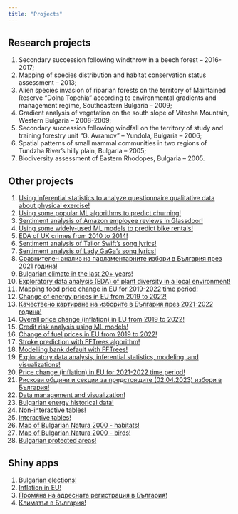 ```yaml
---
title: "Projects"
---
```


## Research projects

1.  Secondary succession following windthrow in a beech forest – 2016-2017;
2.  Mapping of species distribution and habitat conservation status assessment – 2013;
3.  Alien species invasion of riparian forests on the territory of Maintained Reserve “Dolna Topchia” according to environmental gradients and management regime, Southeastern Bulgaria – 2009;
4.  Gradient analysis of vegetation on the south slope of Vitosha Mountain, Western Bulgaria – 2008-2009;
5.  Secondary succession following windfall on the territory of study and training forestry unit “G. Avramov” – Yundola, Bulgaria – 2006;
6.  Spatial patterns of small mammal communities in two regions of Tundzha River’s hilly plain, Bulgaria – 2005;
7.  Biodiversity assessment of Eastern Rhodopes, Bulgaria – 2005.

## Other projects

1.  [Using inferential statistics to analyze questionnaire qualitative data about physical exercise!](https://rpubs.com/NickD/928782)
2.  [Using some popular ML algorithms to predict churning!](https://rpubs.com/NickD/928815)
3.  [Sentiment analysis of Amazon employee reviews in Glassdoor!](https://rpubs.com/NickD/932396)
4.  [Using some widely-used ML models to predict bike rentals!](https://rpubs.com/NickD/934112)
5.  [EDA of UK crimes from 2010 to 2014!](https://rpubs.com/NickD/937609)
6.  [Sentiment analysis of Tailor Swift’s song lyrics!](https://rpubs.com/NickD/940386)
7.  [Sentiment analysis of Lady GaGa’s song lyrics!](https://rpubs.com/NickD/946904)
8.  [Сравнителен анализ на парламентарните избори в България през 2021 година!](https://rpubs.com/NickD/947116)
9.  [Bulgarian climate in the last 20+ years!](https://rpubs.com/NickD/964603)
10. [Exploratory data analysis (EDA) of plant diversity in a local environment!](https://rpubs.com/NickD/967182)
11. [Mapping food price change in EU for 2019-2022 time period!](https://rpubs.com/NickD/967638)
12. [Change of energy prices in EU from 2019 to 2022!](https://rpubs.com/NickD/967685)
13. [Качествено картиране на изборите в България през 2021-2022 година!](https://rpubs.com/NickD/967706)
14. [Overall price change (inflation) in EU from 2019 to 2022!](https://rpubs.com/NickD/968139)
15. [Credit risk analysis using ML models!](https://rpubs.com/NickD/968173)
16. [Change of fuel prices in EU from 2019 to 2022!](https://rpubs.com/NickD/969069)
17. [Stroke prediction with FFTrees algorithm!](https://rpubs.com/NickD/971654)
18. [Modelling bank default with FFTrees!](https://rpubs.com/NickD/972801)
19. [Exploratory data analysis, inferential statistics, modeling, and visualizations!](https://rpubs.com/NickD/976932)
20. [Price change (inflation) in EU for 2021-2022 time period!](https://rpubs.com/NickD/989685)
21. [Рискови общини и секции за предстоящите (02.04.2023) избори в България!](https://rpubs.com/NickD/998537)
22. [Data management and visualization!](https://rpubs.com/NickD/1026895)
23. [Bulgarian energy historical data!](https://rpubs.com/NickD/1052261)
24. [Non-interactive tables!](https://rpubs.com/NickD/1072113)
25. [Interactive tables!](https://rpubs.com/NickD/1072116)
26. [Map of Bulgarian Natura 2000 - habitats!](https://rpubs.com/NickD/1074017)
27. [Map of Bulgarian Natura 2000 - birds!](https://rpubs.com/NickD/1074019)
28. [Bulgarian protected areas!](https://rpubs.com/NickD/1074280)

## Shiny apps

1.  [Bulgarian elections!](https://nickydy.shinyapps.io/elections/)
2.  [Inflation in EU!](https://nickydy.shinyapps.io/prices/)
3.  [Промяна на адресната регистрация в България!](https://nickydy.shinyapps.io/address/)
4.  [Климатът в България!](https://nickydy.shinyapps.io/climate/)

